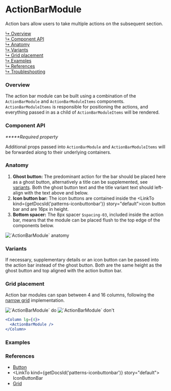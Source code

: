 



# ActionBarModule

Action bars allow users to take multiple actions on the subsequent section.

[↳ Overview](#overview)  
[↳ Component API](#component-api)  
[↳ Anatomy](#anatomy)  
[↳ Variants](#variants)  
[↳ Grid placement](#grid-placement)  
[↳ Examples](#examples)  
[↳ References](#references)  
[↳ Troubleshooting](#troubleshooting)

### Overview

The action bar module can be built using a combination of the `ActionBarModule`
and `ActionBarModuleItems` components. `ActionBarModuleItems` is responsible for
positioning the actions, and everything passed in as a child of
`ActionBarModuleItems` will be rendered.

<Canvas>
  <Story
    id={getDocsId('layout-modules-actionbarmodule--default')}
    parameters={parameters}
  />
</Canvas>

### Component API

<ArgsTable />

_**\***Required property_

Additional props passed into `ActionBarModule` and `ActionBarModuleItems` will
be forwarded along to their underlying containers.

### Anatomy

1. **Ghost button:** The predominant action for the bar should be placed here as
   a ghost button, alternatively a title can be supplemented, see
   [variants](#variants). Both the ghost button text and the title variant text
   should left-align with the text above and below.
2. **Icon button bar:** The icon buttons are contained inside the <LinkTo
   kind={getDocsId('patterns-iconbuttonbar')} story="default">icon button
   bar</LinkTo> and are 16px in height.
3. **Bottom spacer:** The 8px spacer `$spacing-03`, included inside the action
   bar, means that the module can be placed flush to the top edge of the
   components below.

<img alt="`ActionBarModule` anatomy" src={anatomy} />

### Variants

If necessary, supplementary details or an icon button can be passed into the
action bar instead of the ghost button. Both are the same height as the ghost
button and top aligned with the action button bar.

<Canvas>
  <Story
    id={getDocsId('layout-modules-actionbarmodule--variant')}
    parameters={parameters}
  />
</Canvas>

### Grid placement

Action bar modules can span between 4 and 16 columns, following the
[narrow grid](https://react.carbondesignsystem.com/?path=/docs/grid--narrow)
implementation.

<Row>
  <Column>
    <img alt="`ActionBarModule` do" src={doImage} />
  </Column>

  <Column>
    <img alt="`ActionBarModule` don't" src={dont} />
  </Column>
</Row>

```jsx
<Column lg={4}>
  <ActionBarModule />
</Column>
```

### Examples

<Row>
  <Detail />
  <Overview />
</Row>

### References

- [Button](https://react.carbondesignsystem.com/?path=/docs/button)
- <LinkTo kind={getDocsId('patterns-iconbuttonbar')} story="default">
    IconButtonBar
  </LinkTo>
- [Grid](https://react.carbondesignsystem.com/?path=/docs/grid--narrow)

<Troubleshooting />
